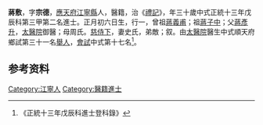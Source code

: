{{明清人物信息框
| 姓名 = 蔣敷
| 原名 =
| 圖片名稱= 
| 圖片大小 =
| 圖片說明 = 
| 最高職務 =
| 國家 = 大明 
| 爵位 =
| 籍貫 = [[應天府|應天府]][[江寧縣|江寧縣]]
| 族裔 = 
| 旗籍 = 
| 字號 = 
| 諡號 =
| 出生日期 = 正月初六日
| 出生地點 =
| 逝世日期 = 
| 逝世地點 =
| 墓葬 =
| 配偶 = 史氏
| 親屬 = 曾祖[[蔣義甫|蔣義甫]]，祖[[蔣子中|蔣子中]]，父[[蔣彥升|蔣彥升]]，母周氏
| 出身 =
* 正統十三年戊辰科進士
| 經歷 =
| 著作 =  
*
*
*
}}
'''蔣敷'''{{BD|1419年||1478年||}}，字'''宗德'''，[[應天府|應天府]][[江寧縣|江寧縣]]人，醫籍，治《[[禮記|禮記]]》，年三十歲中式正統十三年戊辰科第三甲第二名進士。正月初六日生，行一，曾祖[[蔣義甫|蔣義甫]]；祖[[蔣子中|蔣子中]]；父[[蔣彥升|蔣彥升]]，[[太醫院|太醫院]]御醫；母周氏。[[慈侍下|慈侍下]]，妻史氏，弟敵；叙。由[[太醫院|太醫院]]醫生中式順天府鄉試第三十一名[[舉人|舉人]]，[[會試|會試]]中式第十七名<ref>《正統十三年戊辰科進士登科錄》</ref>。

== 参考资料 ==
{{reflist}}

{{正統十三年戊辰科殿试金榜}}

{{Authority control}}

{{DEFAULTSORT:}}
[[Category:江寧人|Category:江寧人]]
[[Category:醫籍進士|Category:醫籍進士]]


{{明朝人物小作品}}